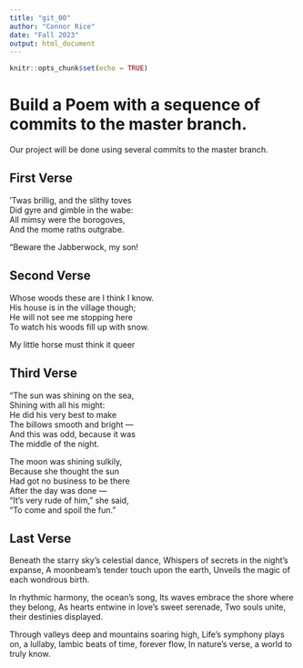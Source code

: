 ```yaml
---
title: "git_00"
author: "Connor Rice"
date: "Fall 2023"
output: html_document
---
```


```r
knitr::opts_chunk$set(echo = TRUE)
```
# Build a Poem with a sequence of commits to the master branch.
Our project will be done using several commits to the master branch.
<!-- Do not modify or change any text in "!--" bracketed areas such as this --- these are instructions to
you, if you change any of this the git program will notice it and compromise your git merging strategy !-->

## First Verse 
<!--Put the first five lines of a poem by Lewis Carrol in this section!-->

’Twas brillig, and the slithy toves  
Did gyre and gimble in the wabe:  
All mimsy were the borogoves,  
And the mome raths outgrabe.  
  
“Beware the Jabberwock, my son! 

## Second Verse
<!--Put the first five lines of a poem by Robert Frost here!-->

Whose woods these are I think I know.  
His house is in the village though;  
He will not see me stopping here  
To watch his woods fill up with snow.  
  
My little horse must think it queer

## Third Verse
<!--Put the first two verses of The Walrus and the Carpenter here!-->

“The sun was shining on the sea,  
Shining with all his might:  
He did his very best to make  
The billows smooth and bright —  
And this was odd, because it was  
The middle of the night.  
  
The moon was shining sulkily,  
Because she thought the sun  
Had got no business to be there  
After the day was done —  
“It’s very rude of him,” she said,  
“To come and spoil the fun.”

## Last Verse
<!--Put a short poem of your choice 8-20 lines,here!-->

Beneath the starry sky's celestial dance,
Whispers of secrets in the night's expanse,
A moonbeam's tender touch upon the earth,
Unveils the magic of each wondrous birth.

In rhythmic harmony, the ocean's song,
Its waves embrace the shore where they belong,
As hearts entwine in love's sweet serenade,
Two souls unite, their destinies displayed.

Through valleys deep and mountains soaring high,
Life's symphony plays on, a lullaby,
Iambic beats of time, forever flow,
In nature's verse, a world to truly know.

